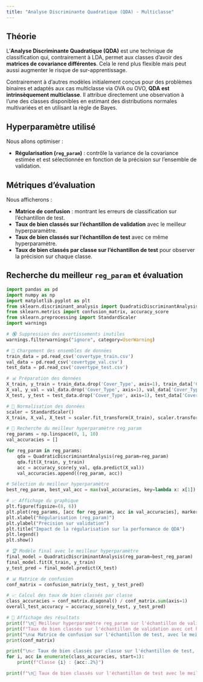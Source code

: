 ```yaml
---
title: "Analyse Discriminante Quadratique (QDA) - Multiclasse"
---
```


## Théorie

L'**Analyse Discriminante Quadratique (QDA)** est une technique de classification qui, contrairement à LDA, permet aux classes d'avoir des **matrices de covariance différentes**. Cela le rend plus flexible mais peut aussi augmenter le risque de sur-apprentissage.

Contrairement à d'autres modèles initialement conçus pour des problèmes binaires et adaptés aux cas multiclasse via OVA ou OVO, **QDA est intrinsèquement multiclasse**. Il attribue directement une observation à l’une des classes disponibles en estimant des distributions normales multivariées et en utilisant la règle de Bayes.

## Hyperparamètre utilisé

Nous allons optimiser :

- **Régularisation (`reg_param`)** : contrôle la variance de la covariance estimée et est sélectionnée en fonction de la précision sur l'ensemble de validation.

## Métriques d’évaluation

Nous afficherons :

- **Matrice de confusion** : montrant les erreurs de classification sur l'échantillon de test.
- **Taux de bien classés sur l'échantillon de validation** avec le meilleur hyperparamètre.
- **Taux de bien classés sur l'échantillon de test** avec ce même hyperparamètre.
- **Taux de bien classés par classe sur l'échantillon de test** pour observer la précision sur chaque classe.

## Recherche du meilleur `reg_param` et évaluation

```python
import pandas as pd
import numpy as np
import matplotlib.pyplot as plt
from sklearn.discriminant_analysis import QuadraticDiscriminantAnalysis
from sklearn.metrics import confusion_matrix, accuracy_score
from sklearn.preprocessing import StandardScaler
import warnings

# 🔇 Suppression des avertissements inutiles
warnings.filterwarnings("ignore", category=UserWarning)

# 🔄 Chargement des ensembles de données
train_data = pd.read_csv('covertype_train.csv')
val_data = pd.read_csv('covertype_val.csv')
test_data = pd.read_csv('covertype_test.csv')

# 📊 Préparation des données
X_train, y_train = train_data.drop('Cover_Type', axis=1), train_data['Cover_Type']
X_val, y_val = val_data.drop('Cover_Type', axis=1), val_data['Cover_Type']
X_test, y_test = test_data.drop('Cover_Type', axis=1), test_data['Cover_Type']

# 🔢 Normalisation des données
scaler = StandardScaler()
X_train, X_val, X_test = scaler.fit_transform(X_train), scaler.transform(X_val), scaler.transform(X_test)

# 🎯 Recherche du meilleur hyperparamètre reg_param
reg_params = np.linspace(0, 1, 10)
val_accuracies = []

for reg_param in reg_params:
    qda = QuadraticDiscriminantAnalysis(reg_param=reg_param)
    qda.fit(X_train, y_train)
    acc = accuracy_score(y_val, qda.predict(X_val))
    val_accuracies.append((reg_param, acc))

# Sélection du meilleur hyperparamètre
best_reg_param, best_val_acc = max(val_accuracies, key=lambda x: x[1])

# 📈 Affichage du graphique
plt.figure(figsize=(8, 6))
plt.plot(reg_params, [acc for reg_param, acc in val_accuracies], marker='o', linestyle='dashed', label="Validation")
plt.xlabel("Régularisation (reg_param)")
plt.ylabel("Précision sur validation")
plt.title("Impact de la régularisation sur la performance de QDA")
plt.legend()
plt.show()

# 🏆 Modèle final avec le meilleur hyperparamètre
final_model = QuadraticDiscriminantAnalysis(reg_param=best_reg_param)
final_model.fit(X_train, y_train)
y_test_pred = final_model.predict(X_test)

# 📊 Matrice de confusion
conf_matrix = confusion_matrix(y_test, y_test_pred)

# 📈 Calcul des taux de bien classés par classe
class_accuracies = conf_matrix.diagonal() / conf_matrix.sum(axis=1)
overall_test_accuracy = accuracy_score(y_test, y_test_pred)

# 📝 Affichage des résultats
print(f"\n🔹 Meilleur hyperparamètre reg_param sur l'échantillon de validation : {best_reg_param:.2f}")
print(f"Taux de bien classés sur l'échantillon de validation avec cet hyperparamètre : {best_val_acc:.2%}")
print("\n📊 Matrice de confusion sur l'échantillon de test, avec le meilleur hyperparamètre :")
print(conf_matrix)

print("\n📈 Taux de bien classés par classe sur l'échantillon de test, avec le meilleur hyperparamètre :")
for i, acc in enumerate(class_accuracies, start=1):
    print(f"Classe {i} : {acc:.2%}")

print(f"\n🔹 Taux de bien classés sur l'échantillon de test avec le meilleur hyperparamètre : {overall_test_accuracy:.2%}")
```